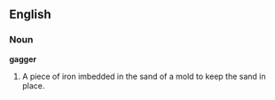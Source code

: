 ==English==

===Noun===

'''gagger'''

#A piece of iron imbedded in the sand of a mold to keep the sand in place.